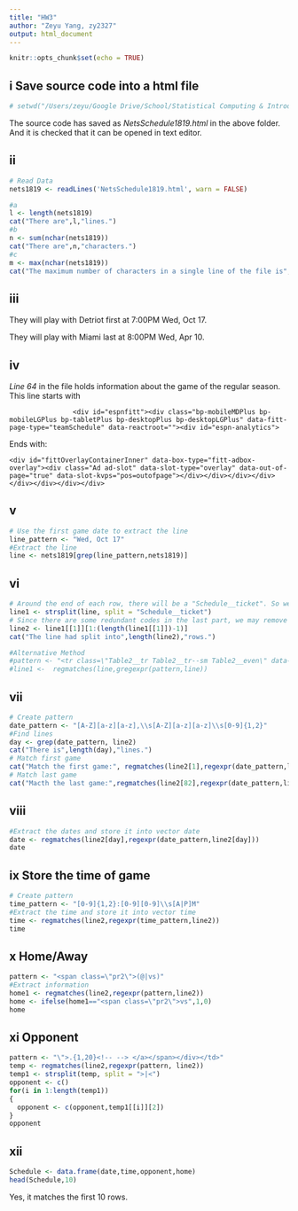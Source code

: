 ```yaml
---
title: "HW3"
author: "Zeyu Yang, zy2327"
output: html_document
---
```


```r
knitr::opts_chunk$set(echo = TRUE)
```

## i Save source code into a html file
```r
# setwd("/Users/zeyu/Google Drive/School/Statistical Computing & Introduction to DataScience GR5206_003/Homeworks/HW3")
```
The source code has saved as _NetsSchedule1819.html_ in the above folder. 
And it is checked that it can be opened in text editor.

## ii
```r
# Read Data
nets1819 <- readLines('NetsSchedule1819.html', warn = FALSE)
```

```r
#a
l <- length(nets1819)
cat("There are",l,"lines.")
#b
n <- sum(nchar(nets1819))
cat("There are",n,"characters.")
#c
m <- max(nchar(nets1819))
cat("The maximum number of characters in a single line of the file is",m,".")
```

## iii
They will play with Detriot first at 7:00PM Wed, Oct 17.

They will play with Miami last at 8:00PM Wed, Apr 10.

## iv
_Line 64_ in the file holds information about the game of the regular season.
This line starts with
```
                <div id="espnfitt"><div class="bp-mobileMDPlus bp-mobileLGPlus bp-tabletPlus bp-desktopPlus bp-desktopLGPlus" data-fitt-page-type="teamSchedule" data-reactroot=""><div id="espn-analytics">
```

Ends with:
```
<div id="fittOverlayContainerInner" data-box-type="fitt-adbox-overlay"><div class="Ad ad-slot" data-slot-type="overlay" data-out-of-page="true" data-slot-kvps="pos=outofpage"></div></div></div></div></div></div></div></div>
```
## v
```r
# Use the first game date to extract the line
line_pattern <- "Wed, Oct 17"
#Extract the line
line <- nets1819[grep(line_pattern,nets1819)]
```

## vi
```r
# Around the end of each row, there will be a "Schedule__ticket". So we can use these characters to split the line
line1 <- strsplit(line, split = "Schedule__ticket")
# Since there are some redundant codes in the last part, we may remove it.
line2 <- line1[[1]][1:(length(line1[[1]])-1)]
cat("The line had split into",length(line2),"rows.")
```
```r
#Alternative Method
#pattern <- "<tr class=\"Table2__tr Table2__tr--sm Table2__even\" data-idx=\"[0-9]{1,2}\">.+?</a></td></tr>"
#line1 <-  regmatches(line,gregexpr(pattern,line)) 
```

## vii
```r
# Create pattern
date_pattern <- "[A-Z][a-z][a-z],\\s[A-Z][a-z][a-z]\\s[0-9]{1,2}"
#Find lines
day <- grep(date_pattern, line2)
cat("There is",length(day),"lines.")
# Match first game
cat("Match the first game:", regmatches(line2[1],regexpr(date_pattern,line2[day[1]])) == "Wed, Oct 17")
# Match last game
cat("Macth the last game:",regmatches(line2[82],regexpr(date_pattern,line2[day[82]])) == "Wed, Apr 10")
```

## viii
```r
#Extract the dates and store it into vector date
date <- regmatches(line2[day],regexpr(date_pattern,line2[day]))
date
```

## ix Store the time of game
```r
# Create pattern
time_pattern <- "[0-9]{1,2}:[0-9][0-9]\\s[A|P]M"
#Extract the time and store it into vector time
time <- regmatches(line2,regexpr(time_pattern,line2))
time
```

## x Home/Away
```r
pattern <- "<span class=\"pr2\">(@|vs)"
#Extract information
home1 <- regmatches(line2,regexpr(pattern,line2))
home <- ifelse(home1=="<span class=\"pr2\">vs",1,0)
home
```

## xi Opponent
```r
pattern <- "\">.{1,20}<!-- --> </a></span></div></td>"
temp <- regmatches(line2,regexpr(pattern, line2))
temp1 <- strsplit(temp, split = ">|<")
opponent <- c()
for(i in 1:length(temp1))
{
  opponent <- c(opponent,temp1[[i]][2])
}
opponent
```

## xii
```r
Schedule <- data.frame(date,time,opponent,home)
head(Schedule,10)
```

Yes, it matches the first 10 rows.